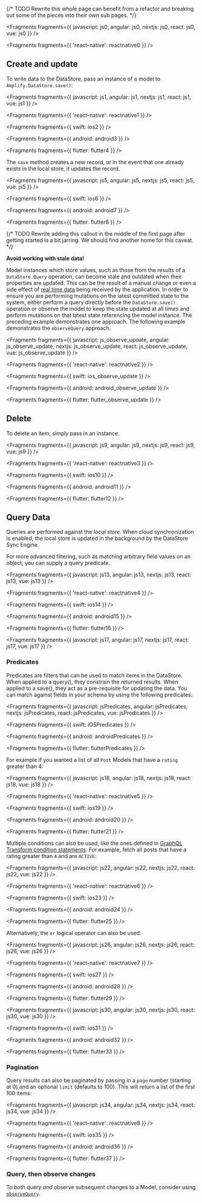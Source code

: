 {/* TODO Rewrite this whole page can benefit from a refactor and breaking out some of the pieces into their own sub pages. */}


<Fragments
  fragments={{
    javascript: js0,
    angular: js0,
    nextjs: js0,
    react: js0,
    vue: js0
  }}
/>


<Fragments fragments={{ 'react-native': reactnative0 }} />

## Create and update

To write data to the DataStore, pass an instance of a model to `Amplify.DataStore.save()`:


<Fragments
  fragments={{
    javascript: js1,
    angular: js1,
    nextjs: js1,
    react: js1,
    vue: js1
  }}
/>


<Fragments fragments={{ 'react-native': reactnative1 }} />


<Fragments fragments={{ swift: ios2 }} />


<Fragments fragments={{ android: android3 }} />


<Fragments fragments={{ flutter: flutter4 }} />

The `save` method creates a new record, or in the event that one already exists in the local store, it updates the record.


<Fragments
  fragments={{
    javascript: js5,
    angular: js5,
    nextjs: js5,
    react: js5,
    vue: js5
  }}
/>


<Fragments fragments={{ swift: ios6 }} />


<Fragments fragments={{ android: android7 }} />


<Fragments fragments={{ flutter: flutter8 }} />

{/* TODO Rewrite adding this callout in the middle of the first page after getting started is a bit jarring. We should find another home for this caveat. */}

<Callout warning>

**Avoid working with stale data!**

Model instances which store values, such as those from the results of a `DataStore.Query` operation, can become stale and outdated when their properties are updated. This can be the result of a manual change or even a side effect of [real time data](/[platform]/build-a-backend/more-features/datastore/sync-to-cloud/#distributed-data) being received by the application. In order to ensure you are performing mutations on the latest committed state to the system, either perform a query directly before the `DataStore.save()` operation or observe the model to keep the state updated at all times and perform mutations on that latest state referencing the model instance. The preceding example demonstrates one approach. The following example demonstrates the `observeQuery` approach.

</Callout>


<Fragments
  fragments={{
    javascript: js_observe_update,
    angular: js_observe_update,
    nextjs: js_observe_update,
    react: js_observe_update,
    vue: js_observe_update
  }}
/>


<Fragments fragments={{ 'react-native': reactnative2 }} />


<Fragments fragments={{ swift: ios_observe_update }} />


<Fragments fragments={{ android: android_observe_update }} />


<Fragments fragments={{ flutter: flutter_observe_update }} />

## Delete

To delete an item, simply pass in an instance.


<Fragments
  fragments={{
    javascript: js9,
    angular: js9,
    nextjs: js9,
    react: js9,
    vue: js9
  }}
/>


<Fragments fragments={{ 'react-native': reactnative3 }} />


<Fragments fragments={{ swift: ios10 }} />


<Fragments fragments={{ android: android11 }} />


<Fragments fragments={{ flutter: flutter12 }} />

## Query Data

Queries are performed against the _local store_. When cloud synchronization is enabled, the local store is updated in the background by the DataStore Sync Engine.

For more advanced filtering, such as matching arbitrary field values on an object, you can supply a query predicate.


<Fragments
  fragments={{
    javascript: js13,
    angular: js13,
    nextjs: js13,
    react: js13,
    vue: js13
  }}
/>


<Fragments fragments={{ 'react-native': reactnative4 }} />


<Fragments fragments={{ swift: ios14 }} />


<Fragments fragments={{ android: android15 }} />


<Fragments fragments={{ flutter: flutter16 }} />


<Fragments
  fragments={{
    javascript: js17,
    angular: js17,
    nextjs: js17,
    react: js17,
    vue: js17
  }}
/>

### Predicates

Predicates are filters that can be used to match items in the DataStore. When applied to a query(), they constrain the returned results. When applied to a save(), they act as a pre-requisite for updating the data. You can match against fields in your schema by using the following predicates:


<Fragments
  fragments={{
    javascript: jsPredicates,
    angular: jsPredicates,
    nextjs: jsPredicates,
    react: jsPredicates,
    vue: jsPredicates
  }}
/>


<Fragments fragments={{ swift: iOSPredicates }} />


<Fragments fragments={{ android: androidPredicates }} />


<Fragments fragments={{ flutter: flutterPredicates }} />

For example if you wanted a list of all `Post` Models that have a `rating` greater than 4:


<Fragments
  fragments={{
    javascript: js18,
    angular: js18,
    nextjs: js18,
    react: js18,
    vue: js18
  }}
/>


<Fragments fragments={{ 'react-native': reactnative5 }} />


<Fragments fragments={{ swift: ios19 }} />


<Fragments fragments={{ android: android20 }} />


<Fragments fragments={{ flutter: flutter21 }} />

Multiple conditions can also be used, like the ones defined in [GraphQL Transform condition statements](/[platform]/build-a-backend/graphqlapi/data-modeling/). For example, fetch all posts that have a rating greater than `4` and are `ACTIVE`:


<Fragments
  fragments={{
    javascript: js22,
    angular: js22,
    nextjs: js22,
    react: js22,
    vue: js22
  }}
/>


<Fragments fragments={{ 'react-native': reactnative6 }} />


<Fragments fragments={{ swift: ios23 }} />


<Fragments fragments={{ android: android24 }} />


<Fragments fragments={{ flutter: flutter25 }} />

Alternatively, the `or` logical operator can also be used:


<Fragments
  fragments={{
    javascript: js26,
    angular: js26,
    nextjs: js26,
    react: js26,
    vue: js26
  }}
/>


<Fragments fragments={{ 'react-native': reactnative7 }} />


<Fragments fragments={{ swift: ios27 }} />


<Fragments fragments={{ android: android28 }} />


<Fragments fragments={{ flutter: flutter29 }} />


<Fragments
  fragments={{
    javascript: js30,
    angular: js30,
    nextjs: js30,
    react: js30,
    vue: js30
  }}
/>


<Fragments fragments={{ swift: ios31 }} />


<Fragments fragments={{ android: android32 }} />


<Fragments fragments={{ flutter: flutter33 }} />

### Pagination

Query results can also be paginated by passing in a `page` number (starting at 0) and an optional `limit` (defaults to 100). This will return a list of the first 100 items:


<Fragments
  fragments={{
    javascript: js34,
    angular: js34,
    nextjs: js34,
    react: js34,
    vue: js34
  }}
/>


<Fragments fragments={{ 'react-native': reactnative8 }} />


<Fragments fragments={{ swift: ios35 }} />


<Fragments fragments={{ android: android36 }} />


<Fragments fragments={{ flutter: flutter37 }} />

### Query, then observe changes

<Callout>

To both query _and_ observe subsequent changes to a Model, consider using [`observeQuery`](/[platform]/build-a-backend/more-features/datastore/real-time/#displaying-data-during-the-sync-process-with-observequery).

</Callout>
